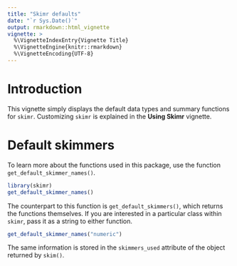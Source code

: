 ```yaml
---
title: "Skimr defaults"
date: "`r Sys.Date()`"
output: rmarkdown::html_vignette
vignette: >
  %\VignetteIndexEntry{Vignette Title}
  %\VignetteEngine{knitr::rmarkdown}
  %\VignetteEncoding{UTF-8}
---
```


# Introduction

This vignette simply displays the default data types and summary functions for
`skimr`. Customizing `skimr` is explained in the **Using Skimr** vignette.

# Default skimmers

To learn more about the functions used in this package, use the function
`get_default_skimmer_names()`.

```r
library(skimr)
get_default_skimmer_names()
```

The counterpart to this function is `get_default_skimmers()`, which returns the
functions themselves. If you are interested in a particular class within
`skimr`, pass it as a string to either function.

```r
get_default_skimmer_names("numeric")
```

The same information is stored in the `skimmers_used` attribute of the object
returned by `skim()`.
